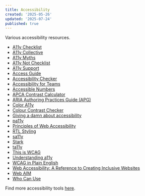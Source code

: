 ```yaml
---
title: Accessibility
created: '2025-05-26'
updated: '2025-07-24'
published: true
---
```


Various accessibility resources.

- [A11y Checklist](https://www.a11yproject.com/checklist)
- [A11y Collective](https://www.a11y-collective.com)
- [A11y Myths](https://a11ymyths.com)
- [A11y Not Checklist](https://not-checklist.intopia.digital)
- [A11y Support](https://a11ysupport.io)
- [Access Guide](https://www.accessguide.io)
- [Accessibility Checker](https://www.accessibilitychecker.org)
- [Accessibility for Teams](https://digital.gov/guides/accessibility-for-teams)
- [Accessible Numbers](https://accessiblenumbers.com)
- [APCA Contrast Calculator](https://apcacontrast.com)
- [ARIA Authoring Practices Guide (APG)](https://www.w3.org/WAI/ARIA/apg/patterns)
- [Color A11y](https://stephaniewalter.design/blog/color-accessibility-tools-resources-to-design-inclusive-products)
- [Colour Contrast Checker](https://colourcontrast.cc)
- [Giving a damn about accessibility](https://www.accessibility.uxdesign.cc)
- [pa11y](https://github.com/pa11y/pa11y)
- [Principles of Web Accessibility](https://github.com/Heydon/principles-of-web-accessibility)
- [RTL Styling](https://rtlstyling.com)
- [sa11y](https://github.com/ryersondmp/sa11y)
- [Stark](https://www.getstark.co)
- [ta11y](https://www.ta11y.org)
- [This is WCAG](https://thisiswcag.com)
- [Understanding a11y](https://www.understandingaccessibility.com)
- [WCAG in Plain English](https://aaardvarkaccessibility.com/wcag-plain-english)
- [Web Accessibility: A Reference to Creating Inclusive Websites](https://stackdiary.com/web-accessibility)
- [Web AIM](https://webaim.org)
- [Who Can Use](https://whocanuse.com)

Find more accessibility tools [here](https://github.com/brunopulis/awesome-a11y).
